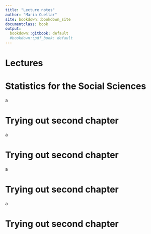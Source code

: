 ```yaml
---
title: "Lecture notes"
author: "Maria Cuellar"
site: bookdown::bookdown_site
documentclass: book
output:
  bookdown::gitbook: default
  #bookdown::pdf_book: default
---
```



# **Lectures**

# Statistics for the Social Sciences
a

# Trying out second chapter
a

# Trying out second chapter
a

# Trying out second chapter
a

# Trying out second chapter

<!-- If you need PDF output, uncomment bookdown::pdf_book above in YAML. You will need a LaTeX installation, e.g., https://yihui.name/tinytex/ -->
